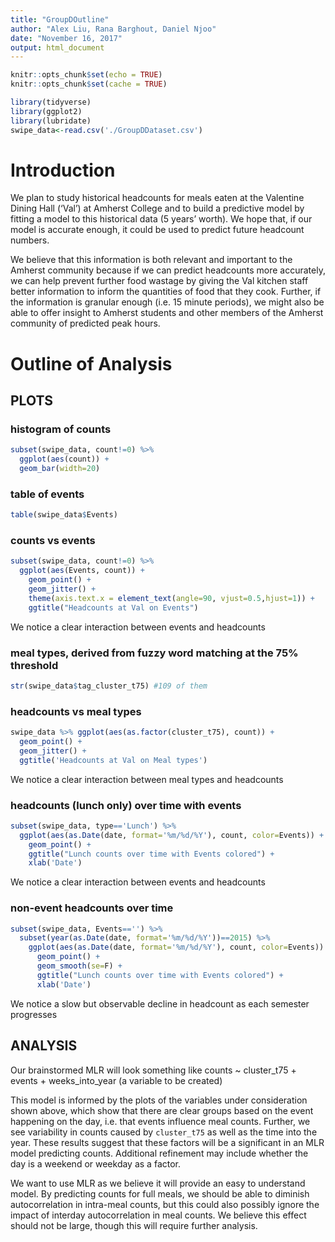 ```yaml
---
title: "GroupDOutline"
author: "Alex Liu, Rana Barghout, Daniel Njoo"
date: "November 16, 2017"
output: html_document
---
```


```r
knitr::opts_chunk$set(echo = TRUE)
knitr::opts_chunk$set(cache = TRUE)
```

```r
library(tidyverse)
library(ggplot2)
library(lubridate)
swipe_data<-read.csv('./GroupDDataset.csv')
```

# Introduction

We plan to study historical headcounts for meals eaten at the Valentine Dining Hall (‘Val’) at Amherst College and to build a predictive model by fitting a model to this historical data (5 years' worth). We hope that, if our model is accurate enough, it could be used to predict future headcount numbers. 

We believe that this information is both relevant and important to the Amherst community because if we can predict headcounts more accurately, we can help prevent further food wastage by giving the Val kitchen staff better information to inform the quantities of food that they cook. Further, if the information is granular enough (i.e. 15 minute periods), we might also be able to offer insight to Amherst students and other members of the Amherst community of predicted peak hours.

# Outline of Analysis

## PLOTS

### histogram of counts
```r
subset(swipe_data, count!=0) %>% 
  ggplot(aes(count)) + 
  geom_bar(width=20)
```

### table of events
```r
table(swipe_data$Events)
```

### counts vs events
```r
subset(swipe_data, count!=0) %>%
  ggplot(aes(Events, count)) + 
    geom_point() + 
    geom_jitter() + 
    theme(axis.text.x = element_text(angle=90, vjust=0.5,hjust=1)) +
    ggtitle("Headcounts at Val on Events")
```

We notice a clear interaction between events and headcounts

### meal types, derived from fuzzy word matching at the 75% threshold
```r
str(swipe_data$tag_cluster_t75) #109 of them
```

### headcounts vs meal types
```r
swipe_data %>% ggplot(aes(as.factor(cluster_t75), count)) + 
  geom_point() + 
  geom_jitter() +
  ggtitle('Headcounts at Val on Meal types')
```

We notice a clear interaction between meal types and headcounts

### headcounts (lunch only) over time with events
```r
subset(swipe_data, type=='Lunch') %>% 
  ggplot(aes(as.Date(date, format='%m/%d/%Y'), count, color=Events)) +
    geom_point() +
    ggtitle("Lunch counts over time with Events colored") +
    xlab('Date')
```

We notice a clear interaction between events and headcounts

### non-event headcounts over time
```r
subset(swipe_data, Events=='') %>% 
  subset(year(as.Date(date, format='%m/%d/%Y'))==2015) %>% 
    ggplot(aes(as.Date(date, format='%m/%d/%Y'), count, color=Events)) +
      geom_point() +
      geom_smooth(se=F) +
      ggtitle("Lunch counts over time with Events colored") +
      xlab('Date')
```

We notice a slow but observable decline in headcount as each semester progresses 


## ANALYSIS

Our brainstormed MLR will look something like counts ~ cluster_t75 + events + weeks_into_year (a variable to be created)

This model is informed by the plots of the variables under consideration shown above, which show that there are clear groups based on the event happening on the day, i.e. that events influence meal counts. Further, we see variability in counts caused by `cluster_t75` as well as the time into the year. These results suggest that these factors will be a significant in an MLR model predicting counts. Additional refinement may include whether the day is a weekend or weekday as a factor.

We want to use MLR as we believe it will provide an easy to understand model. By predicting counts for full meals, we should be able to diminish autocorrelation in intra-meal counts, but this could also possibly ignore the impact of interday autocorrelation in meal counts. We believe this effect should not be large, though this will require further analysis.